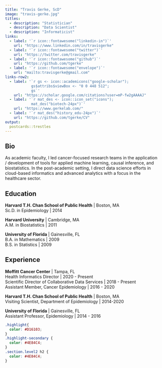 ```yaml
---
title: "Travis Gerke, ScD"
image: "travis-gerke.jpg"
titles:
  - description: "Statistician"
  - description: "Data Scientist"
  - description: "Informaticist"
links:
  - label: '`r icon::fontawesome("linkedin-in")`'
    url: "https://www.linkedin.com/in/travisgerke"
  - label: '`r icon::fontawesome("twitter")`'
    url: "https://twitter.com/travisgerke"
  - label: '`r icon::fontawesome("github")`'
    url: "https://github.com/tgerke"
  - label: '`r icon::fontawesome("envelope")`'
    url: "mailto:travisgerke@gmail.com"
links-row2:
  - label: '`r gs <- icon::academicons("google-scholar"); 
            gs$attribs$viewBox <- "0 0 448 512"; 
            gs`'
    url: "https://scholar.google.com/citations?user=mP-fw2gAAAAJ"
  - label: '`r mat_des <- icon::icon_set("icons");
            mat_des("biotech-24px")`'
    url: "https://www.gerkelab.com/" 
  - label: '`r mat_des("history_edu-24px")`'
    url: "https://github.com/tgerke/CV"
output:
  postcards::trestles
---
```


## Bio

As academic faculty, I led cancer-focused research teams in the application / development of tools for applied <span class="highlight">machine learning, causal inference, and biostatistics</span>. In the post-academic setting, I direct data science efforts in <span class="highlight">cloud-based informatics and advanced analytics</span> with a focus in the healthcare sector.

## Education

**Harvard T.H. Chan School of Public Health** | Boston, MA<br>
Sc.D. in Epidemiology | 2014

**Harvard University** | Cambridge, MA<br>
A.M. in Biostatistics | 2011

**University of Florida** | Gainesville, FL<br>
B.A. in Mathematics | 2009<br>
B.S. in Statistics | 2009

## Experience

**Moffitt Cancer Center** | Tampa, FL<br>
Health Informatics Director | 2020 - Present<br>
Scientific Director of Collaborative Data Services | 2018 - Present<br>
Assistant Member, Cancer Epidemiology | 2016 - 2020

**Harvard T.H. Chan School of Public Health** | Boston, MA<br>
Visiting Scientist, Department of Epidemiology | 2014-2020

**University of Florida** | Gainesville, FL<br>
Assistant Professor, Epidemiology | 2014 - 2016

```css
.highlight{
  color: #D16103; 
}
.highlight-secondary {
  color: #4E84C4;
}
.section.level2 h2 {
  color: #4E84C4;
}
```